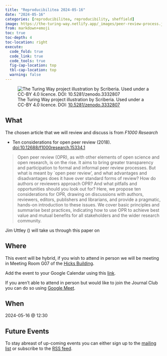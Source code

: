 ```yaml
---
title: "Reproducibilitea 2024-05-16"
date: "2024-05-16"
categories: [reproducibilitea, reproducibility, sheffield]
image: https://the-turing-way.netlify.app/_images/peer-review-process.jpg
from: markdown+emoji
toc: true
toc-depth: 4
toc-location: right
execute:
  code_fold: true
  code_link: true
  code_tools: true
  fig-cap-location: top
  tbl-cap-location: top
  warning: false
---
```


![The Turing Way project illustration by Scriberia. Used under a CC-BY 4.0 licence. DOI:
[10.5281/zenodo.3332807](https://doi.org/10.5281/zenodo.3332807)](https://the-turing-way.netlify.app/_images/peer-review-process.jpg)

## What

The chosen article that we will review and discuss is from _F1000 Research_

+ Ten considerations for open peer review
  (2018). [doi:10.12688/f1000research.15334.1](https://doi.org/10.12688/f1000research.15334.1)


> Open peer review (OPR), as with other elements of open science and open research, is on the rise. It aims to bring
> greater transparency and participation to formal and informal peer review processes. But what is meant by `open peer
> review', and what advantages and disadvantages does it have over standard forms of review? How do authors or reviewers
> approach OPR? And what pitfalls and opportunities should you look out for? Here, we propose ten considerations for OPR,
> drawing on discussions with authors, reviewers, editors, publishers and librarians, and provide a pragmatic, hands-on
> introduction to these issues. We cover basic principles and summarise best practices, indicating how to use OPR to
> achieve best value and mutual benefits for all stakeholders and the wider research community.



Jim Uttley () will take us through this paper on

## Where

This event will be hybrid, if you wish to attend in person we will be meeting in Meeting Room G07 of the
[Hicks Building](https://www.openstreetmap.org/relation/16133670).

Add the event to your Google Calendar using this
[link](https://calendar.google.com/calendar/event?action=TEMPLATE&tmeid=MmRvZWtlMWhkaXBoazUxa3RtZmEyM2tkbTAgbi5zaGVwaGFyZEBzaGVmZmllbGQuYWMudWs&tmsrc=n.shephard%40sheffield.ac.uk).

If you aren't able to attend in person but would like to join the Journal Club you can do so using [Google
Meet](https://meet.google.com/hvf-awcg-uxu).

## When

2024-05-16 @ 12:30

## Future Events

To stay abreast of up-coming events you can either sign up to the [mailing
list](https://groups.google.com/a/sheffield.ac.uk/g/reproducibilitea) or subscribe to the [RSS
feed](https://reproducibilitea-sheffield.github.io/index.xml).
